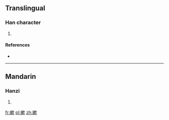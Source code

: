 ==Translingual==

===Han character===
{{Han char|rn=38|rad=女|as=11|sn=14|four=|canj=女木中人 (VDLO)}}

# {{defn|Han|sort=女11}}

====References====
* {{Han ref|kx=0270.311|dkj=06667|hdz=21076.020|uh=5AF0|ud=23280}}

----

==Mandarin==

===Hanzi===
{{cmn-hanzi|pin=[[nèn]] ([[nen4]])|wg=nen<sup>4</sup>}}

# {{defn|Mandarin|sort=女11}}

[[fr:嫰]]
[[pl:嫰]]
[[zh:嫰]]